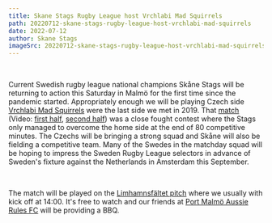 ```yaml
---
title: Skane Stags Rugby League host Vrchlabi Mad Squirrels
path: 20220712-skane-stags-rugby-league-host-vrchlabi-mad-squirrels
date: 2022-07-12
author: Skane Stags
imageSrc: 20220712-skane-stags-rugby-league-host-vrchlabi-mad-squirrels.jpg
---
```


<br />

Current Swedish rugby league national champions Skåne Stags will be returning to action this Saturday in Malmö for the first time since the pandemic started. Appropriately enough we will be playing Czech side [Vrchlabi Mad Squirrels](http://www.rugby-vrchlabi.cz) were the last side we met in 2019. That [match](https://skanestags.com/news/20190814-vrchlabi-mad-squirrels-16-21-skane-stags-rugby-league) (Video: [first half](https://youtu.be/2YRB8OXcPrM), [second half](https://youtu.be/_AHc5pUwmtw)) was a close fought contest where the Stags only managed to overcome the home side at the end of 80 competitive minutes. The Czechs will be bringing a strong squad and Skåne will also be fielding a competitive team. Many of the Swedes in the matchday squad will be hoping to impress the Sweden Rugby League selectors in advance of Sweden's fixture against the Netherlands in Amsterdam this September.

<br />

The match will be played on the [Limhamnsfältet pitch](https://www.skanestags.com/training/) where we usually with kick off at 14:00. It's free to watch and our friends at [Port Malmö Aussie Rules FC](https://www.portmalmo.com) will be providing a BBQ.